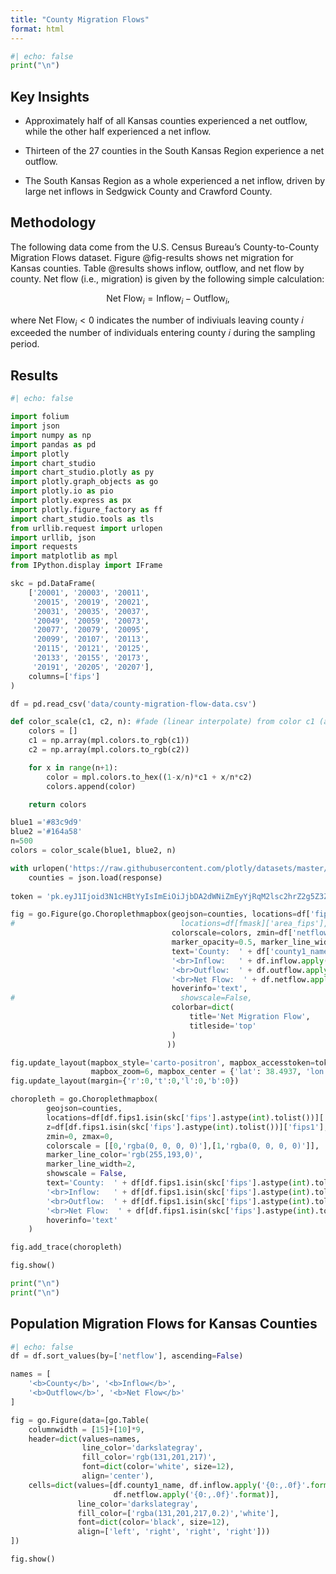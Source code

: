 ```yaml
---
title: "County Migration Flows"
format: html
---
```


```python
#| echo: false
print("\n")
```

## Key Insights

-   Approximately half of all Kansas counties experienced a net outflow, while the other half experienced a net inflow.

-   Thirteen of the 27 counties in the South Kansas Region experience a net outflow.

-   The South Kansas Region as a whole experienced a net inflow, driven by large net inflows in Sedgwick County and Crawford County.

## Methodology

The following data come from the U.S. Census Bureau's County-to-County Migration Flows dataset. Figure \@fig-results shows net migration for Kansas counties. Table @results shows inflow, outflow, and net flow by county. Net flow (i.e., migration) is given by the following simple calculation:

$$
\text{Net Flow}_i = \text{Inflow}_i - \text{Outflow}_i,
$$

where $\text{Net Flow}_i < 0$ indicates the number of indiviuals leaving county 𝑖 exceeded the number of individuals entering county 𝑖 during the sampling period.

## Results

```python
#| echo: false

import folium
import json
import numpy as np
import pandas as pd
import plotly
import chart_studio
import chart_studio.plotly as py
import plotly.graph_objects as go
import plotly.io as pio
import plotly.express as px
import plotly.figure_factory as ff
import chart_studio.tools as tls
from urllib.request import urlopen
import urllib, json
import requests
import matplotlib as mpl
from IPython.display import IFrame

skc = pd.DataFrame(
    ['20001', '20003', '20011',
     '20015', '20019', '20021',
     '20031', '20035', '20037',
     '20049', '20059', '20073',
     '20077', '20079', '20095',
     '20099', '20107', '20113',
     '20115', '20121', '20125',
     '20133', '20155', '20173',
     '20191', '20205', '20207'], 
    columns=['fips']
)

df = pd.read_csv('data/county-migration-flow-data.csv')

def color_scale(c1, c2, n): #fade (linear interpolate) from color c1 (at mix=0) to c2 (mix=1)
    colors = []
    c1 = np.array(mpl.colors.to_rgb(c1))
    c2 = np.array(mpl.colors.to_rgb(c2))

    for x in range(n+1):
        color = mpl.colors.to_hex((1-x/n)*c1 + x/n*c2)
        colors.append(color)

    return colors

blue1 ='#83c9d9'
blue2 ='#164a58'
n=500
colors = color_scale(blue1, blue2, n)

with urlopen('https://raw.githubusercontent.com/plotly/datasets/master/geojson-counties-fips.json') as response:
    counties = json.load(response) 
    
token = 'pk.eyJ1Ijoid3N1cHBtYyIsImEiOiJjbDA2dWNiZmEyYjRqM2lsc2hrZ2g5Z3ZrIn0.Qcm0AOjbrEP6NPJ6u-14EA'

fig = go.Figure(go.Choroplethmapbox(geojson=counties, locations=df['fips1'], z=df['netflow'],
#                                     locations=df[fmask]['area_fips'], z=df[fmask]['month3_emplvl'],
                                    colorscale=colors, zmin=df['netflow'].min(), zmax=df['netflow'].max(),
                                    marker_opacity=0.5, marker_line_width=1,
                                    text='County:  ' + df['county1_name'].str.title() +
                                    '<br>Inflow:   ' + df.inflow.apply('{0:,.0f}'.format) +
                                    '<br>Outflow:  ' + df.outflow.apply('{0:,.0f}'.format) + 
                                    '<br>Net Flow:  ' + df.netflow.apply('{0:,.0f}'.format),
                                    hoverinfo='text',
#                                     showscale=False,
                                    colorbar=dict(
                                        title='Net Migration Flow',
                                        titleside='top'
                                    )
                                   ))

fig.update_layout(mapbox_style='carto-positron', mapbox_accesstoken=token,
                  mapbox_zoom=6, mapbox_center = {'lat': 38.4937, 'lon': -98.3804})
fig.update_layout(margin={'r':0,'t':0,'l':0,'b':0})

choropleth = go.Choroplethmapbox(
        geojson=counties,
        locations=df[df.fips1.isin(skc['fips'].astype(int).tolist())]['fips1'],
        z=df[df.fips1.isin(skc['fips'].astype(int).tolist())]['fips1'],
        zmin=0, zmax=0,
        colorscale = [[0,'rgba(0, 0, 0, 0)'],[1,'rgba(0, 0, 0, 0)']],
        marker_line_color='rgb(255,193,0)',
        marker_line_width=2,
        showscale = False,
        text='County:  ' + df[df.fips1.isin(skc['fips'].astype(int).tolist())]['county1_name'].str.title() +
        '<br>Inflow:   ' + df[df.fips1.isin(skc['fips'].astype(int).tolist())].inflow.apply('{0:,.0f}'.format) +
        '<br>Outflow:  ' + df[df.fips1.isin(skc['fips'].astype(int).tolist())].outflow.apply('{0:,.0f}'.format) + 
        '<br>Net Flow:  ' + df[df.fips1.isin(skc['fips'].astype(int).tolist())].netflow.apply('{0:,.0f}'.format),
        hoverinfo='text'
    )

fig.add_trace(choropleth)

fig.show()

print("\n")
print("\n")

```

## Population Migration Flows for Kansas Counties

```python
#| echo: false
df = df.sort_values(by=['netflow'], ascending=False)

names = [
    '<b>County</b>', '<b>Inflow</b>', 
    '<b>Outflow</b>', '<b>Net Flow</b>'
]

fig = go.Figure(data=[go.Table(
    columnwidth = [15]+[10]*9,
    header=dict(values=names,
                line_color='darkslategray',
                fill_color='rgb(131,201,217)',
                font=dict(color='white', size=12),
                align='center'),
    cells=dict(values=[df.county1_name, df.inflow.apply('{0:,.0f}'.format), df.outflow.apply('{0:,.0f}'.format), 
                       df.netflow.apply('{0:,.0f}'.format)],
               line_color='darkslategray',
               fill_color=['rgba(131,201,217,0.2)','white'],
               font=dict(color='black', size=12),
               align=['left', 'right', 'right', 'right']))
])

fig.show()
```
